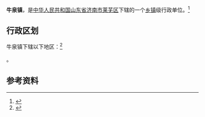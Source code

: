 {{中国乡级行政区|37/01/16/103/000}}

'''牛泉镇'''，是[[中华人民共和国|中华人民共和国]][[山东省|山东省]][[济南市|济南市]][[莱芜区|莱芜区]]下辖的一个[[乡镇|乡镇]]级行政单位。<ref>{{PRC admin/ref sgc|{{PRC admin/parent|37/01/16/103/000}}}}</ref>

== 行政区划 ==

牛泉镇下辖以下地区：<ref>{{PRC admin/ref sgc|37/01/16/103/000}}</ref>

{{PRC admin/children|37/01/16/103/000}}。

== 参考资料 ==

{{reflist}}

{{行政区划小作品}}
{{PRC admin/navcat|37/01/16/103/000}}
